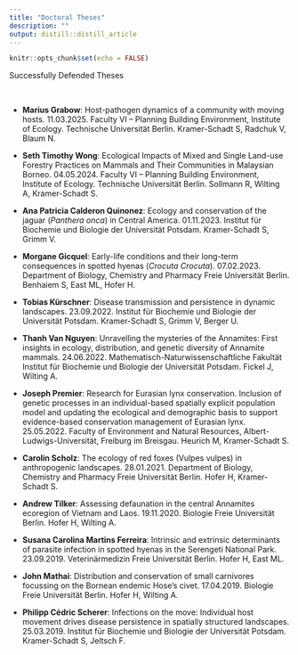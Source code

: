 ```yaml
---
title: "Doctoral Theses"
description: ""
output: distill::distill_article
---
```


```r
knitr::opts_chunk$set(echo = FALSE)
```

<div class='headerbox'><hbox>Successfully Defended Theses</hbox></div><br>

* **Marius Grabow**: Host-pathogen dynamics of a community with moving hosts. 11.03.2025. Faculty VI – Planning Building Environment, Institute of Ecology. Technische Universität Berlin. Kramer-Schadt S, Radchuk V, Blaum N.

* **Seth Timothy Wong**: Ecological Impacts of Mixed and Single Land-use Forestry Practices on Mammals and Their Communities in Malaysian Borneo. 04.05.2024. Faculty VI – Planning Building Environment, Institute of Ecology. Technische Universität Berlin. Sollmann R, Wilting A, Kramer-Schadt S.

* **Ana Patricia Calderon Quinonez**: Ecology and conservation of the jaguar (*Panthera onca*) in Central America. 01.11.2023. Institut für Biochemie und Biologie der Universität Potsdam. Kramer-Schadt S, Grimm V.

* **Morgane Gicquel**: Early-life conditions and their long-term consequences in spotted hyenas (*Crocuta Crocuta*). 07.02.2023. Department of Biology, Chemistry and Pharmacy Freie Universität Berlin. Benhaiem S, East ML, Hofer H.

* **Tobias Kürschner**: Disease transmission and persistence in dynamic landscapes. 23.09.2022. Institut für Biochemie und Biologie der Universität Potsdam. Kramer-Schadt S, Grimm V, Berger U.

* **Thanh Van Nguyen**: Unravelling the mysteries of the Annamites: First insights in ecology, distribution, and genetic diversity of Annamite mammals. 24.06.2022. Mathematisch-Naturwissenschaftliche Fakultät
Institut für Biochemie und Biologie der Universität Potsdam. Fickel J, Wilting A.

* **Joseph Premier**: Research for Eurasian lynx conservation. Inclusion of genetic processes in an individual-based spatially explicit population model and updating the ecological and demographic basis to support evidence-based conservation management of Eurasian lynx. 25.05.2022. Faculty of Environment and Natural Resources, Albert-Ludwigs-Universität, Freiburg im Breisgau. Heurich M, Kramer-Schadt S.

* **Carolin Scholz**: The ecology of red foxes (Vulpes vulpes) in anthropogenic landscapes. 28.01.2021. Department of Biology, Chemistry and Pharmacy Freie Universität Berlin. Hofer H, Kramer-Schadt S.

* **Andrew Tilker**: Assessing defaunation in the central Annamites ecoregion of Vietnam and Laos. 19.11.2020. Biologie Freie Universität Berlin. Hofer H, Wilting A.

* **Susana Carolina Martins Ferreira**: Intrinsic and extrinsic determinants of parasite infection in spotted hyenas in the Serengeti National Park. 23.09.2019. Veterinärmedizin Freie Universität Berlin. Hofer H, East ML.

* **John Mathai**: Distribution and conservation of small carnivores focussing on the Bornean endemic Hose’s civet. 17.04.2019. Biologie Freie Universität Berlin. Hofer H, Wilting A.

* **Philipp Cédric Scherer**: Infections on the move: Individual host movement drives disease persistence in spatially structured landscapes. 25.03.2019. Institut für Biochemie und Biologie der Universität Potsdam. Kramer-Schadt S, Jeltsch F. 